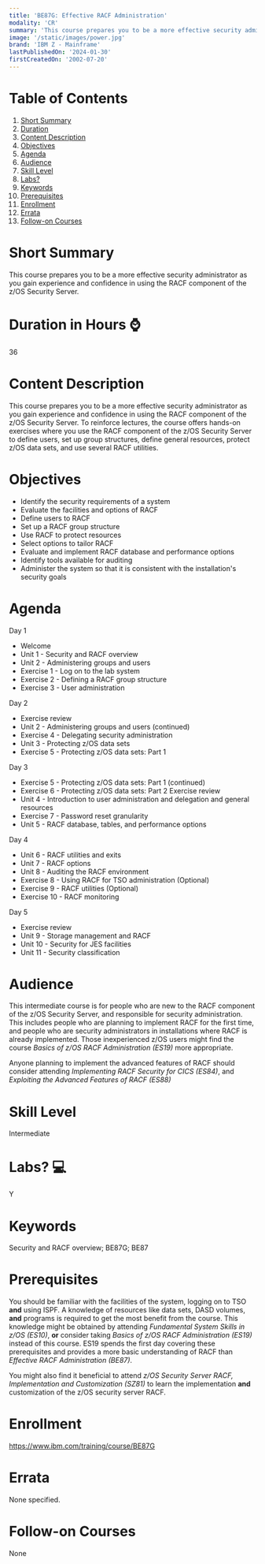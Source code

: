 ```yaml
---
title: 'BE87G: Effective RACF Administration'
modality: 'CR'
summary: 'This course prepares you to be a more effective security administrator as you gain experience and confidence in using the RACF component of the z/OS Security Server.'
image: '/static/images/power.jpg'
brand: 'IBM Z - Mainframe'
lastPublishedOn: '2024-01-30'
firstCreatedOn: '2002-07-20'
---
```

# Table of Contents
1.  [Short Summary](#short-summary)
2.  [Duration](#duration-in-hours-)
3.  [Content Description](#content-description)
4.  [Objectives](#objectives)
5.  [Agenda](#agenda)
6.  [Audience](#audience)
7.  [Skill Level](#skill-level)
8.  [Labs?](#labs-)
9.  [Keywords](#keywords)
10. [Prerequisites](#prerequisites)
11. [Enrollment](#enrollment)
12. [Errata](#errata)
13. [Follow-on Courses](#follow-on-courses)

# Short Summary
This course prepares you to be a more effective security administrator as you gain experience and confidence in using the RACF component of the z/OS Security Server.

# Duration in Hours ⌚
36

# Content Description
This course prepares you to be a more effective security administrator as you gain experience and confidence in using the RACF component of the z/OS Security Server. To reinforce lectures, the course offers hands-on exercises where you use the RACF component of the z/OS Security Server to define users, set up group structures, define general resources, protect z/OS data sets, and use several RACF utilities.



# Objectives
* Identify the security requirements of a system
* Evaluate the facilities and options of RACF
* Define users to RACF
* Set up a RACF group structure
* Use RACF to protect resources
* Select options to tailor RACF
* Evaluate and implement RACF database and performance options
* Identify tools available for auditing
* Administer the system so that it is consistent with the installation's security goals


# Agenda
Day 1

* Welcome
* Unit 1 - Security and RACF overview
* Unit 2 - Administering groups and users
* Exercise 1 - Log on to the lab system
* Exercise 2 - Defining a RACF group structure
* Exercise 3 - User administration

Day 2

* Exercise review
* Unit 2 - Administering groups and users (continued)
* Exercise 4 - Delegating security administration
* Unit 3 - Protecting z/OS data sets
* Exercise 5 - Protecting z/OS data sets: Part 1

Day 3

* Exercise 5 - Protecting z/OS data sets: Part 1 (continued)
* Exercise 6 - Protecting z/OS data sets: Part 2 Exercise review
* Unit 4 - Introduction to user administration and delegation and general resources
* Exercise 7 - Password reset granularity
* Unit 5 - RACF database, tables, and performance options

Day 4

* Unit 6 - RACF utilities and exits
* Unit 7 - RACF options
* Unit 8 - Auditing the RACF environment
* Exercise 8 - Using RACF for TSO administration (Optional)
* Exercise 9 - RACF utilities (Optional)
* Exercise 10 - RACF monitoring

Day 5

* Exercise review
* Unit 9 - Storage management and RACF
* Unit 10 - Security for JES facilities
* Unit 11 - Security classification


# Audience
This intermediate course is for people who are new to the RACF component of the z/OS Security Server, and responsible for security administration. This includes people who are planning to implement RACF for the first time, and people who are security administrators in installations where RACF is already implemented. Those inexperienced z/OS users might find the course *Basics of z/OS RACF Administration (ES19)* more appropriate.


Anyone planning to implement the advanced features of RACF should consider attending *Implementing RACF Security for CICS (ES84)*, and *Exploiting the Advanced Features of RACF (ES88)*



# Skill Level
Intermediate

# Labs? 💻
Y

# Keywords
Security and RACF overview; BE87G; BE87

# Prerequisites
You should be familiar with the facilities of the system, logging on to TSO **and** using ISPF. A knowledge of resources like data sets, DASD volumes, **and** programs is required to get the most benefit from the course. This knowledge might be obtained by attending *Fundamental System Skills in z/OS (ES10)*, **or** consider taking *Basics of z/OS RACF Administration (ES19)* instead of this course. ES19 spends the first day covering these prerequisites and provides a more basic understanding of RACF than *Effective RACF Administration (BE87)*.


You might also find it beneficial to attend *z/OS Security Server RACF, Implementation and Customization (SZ81)* to learn the implementation **and** customization of the z/OS security server RACF.



# Enrollment
https://www.ibm.com/training/course/BE87G

# Errata
None specified.

# Follow-on Courses
None

